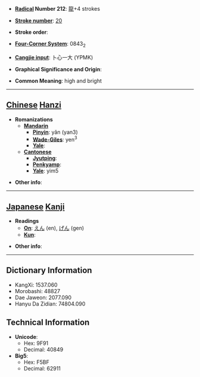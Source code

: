 * '''[[Wiktionary:Chinese radical index| Radical]] Number 212''': [[Wiktionary:Chinese radical index 龍|龍]]+4 strokes

* '''[[Wiktionary:Chinese total strokes index|Stroke number]]''': [[Wiktionary:Chinese total strokes index 20|20]]

* '''Stroke order''': 

* '''[[Wiktionary:Chinese four corner index|Four-Corner System]]''': 0843<sub>2</sub>

* '''[[Wiktionary:Chinese Cangjie index|Cangjie input]]''': 卜心一大 (YPMK)

* '''Graphical Significance and Origin''': 

* '''Common Meaning''': high and bright

----

== [[Chinese]] [[Hanzi]] ==

* '''Romanizations'''
** '''[[Mandarin]]'''
*** '''[[Pinyin]]''': yǎn (yan3)
*** '''[[Wade-Giles]]''': yen<sup>3</sup>
*** '''[[Yale]]''': 
** '''[[Cantonese]]'''
*** '''[[Jyutping]]''':
*** '''[[Penkyamp]]''': 
*** '''[[Yale]]''': yim5

* '''Other info''': 

----

== [[Japanese]] [[Kanji]] ==

* '''Readings'''
** '''[[On]]''': [[えん]] (en), [[げん]] (gen)
** '''[[Kun]]''': 

* '''Other info''':  

----

== Dictionary Information ==

* KangXi: 1537.060
* Morobashi: 48827
* Dae Jaweon: 2077.090
* Hanyu Da Zidian: 74804.090

== Technical Information ==

* '''Unicode''':
** Hex: 9F91
** Decimal: 40849
* '''Big5''':
** Hex: F5BF
** Decimal: 62911